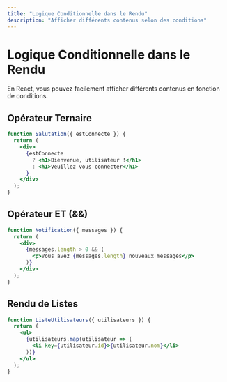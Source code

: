 ```yaml
---
title: "Logique Conditionnelle dans le Rendu"
description: "Afficher différents contenus selon des conditions"
---
```


# Logique Conditionnelle dans le Rendu

En React, vous pouvez facilement afficher différents contenus en fonction de conditions.

## Opérateur Ternaire

```jsx
function Salutation({ estConnecte }) {
  return (
    <div>
      {estConnecte 
        ? <h1>Bienvenue, utilisateur !</h1>
        : <h1>Veuillez vous connecter</h1>
      }
    </div>
  );
}
```

## Opérateur ET (&&)

```jsx
function Notification({ messages }) {
  return (
    <div>
      {messages.length > 0 && (
        <p>Vous avez {messages.length} nouveaux messages</p>
      )}
    </div>
  );
}
```

## Rendu de Listes

```jsx
function ListeUtilisateurs({ utilisateurs }) {
  return (
    <ul>
      {utilisateurs.map(utilisateur => (
        <li key={utilisateur.id}>{utilisateur.nom}</li>
      ))}
    </ul>
  );
}
```
